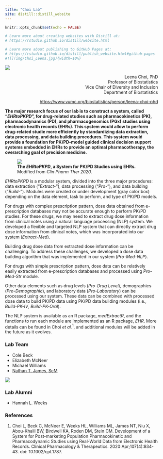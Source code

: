 ```yaml
---
title: "Choi Lab"
site: distill::distill_website
---
```


```r
knitr::opts_chunk$set(echo = FALSE)

# Learn more about creating websites with Distill at:
# https://rstudio.github.io/distill/website.html

# Learn more about publishing to GitHub Pages at:
# https://rstudio.github.io/distill/publish_website.html#github-pages
#![](img/Choi_Leena.jpg){width=10%}
```

<div>
<img src="img/Choi_Leena.jpg" class="rhs100" />

<p align="right">
Leena Choi, PhD  
Professor of Biostatistics  
Vice Chair of Diversity and Inclusion  
Department of Biostatistics  
</p>
</div>

<p align="right">
<a href="https://www.vumc.org/biostatistics/person/leena-choi-phd">https://www.vumc.org/biostatistics/person/leena-choi-phd</a>
</p>

**The major research focus of our lab is to construct a system, called "*EHRtoPKPD*", for drug-related studies such as pharmacokinetics (PK), pharmacodynamics (PD), and pharmacogenomics (PGx) studies using electronic health records (EHRs). This system would allow to perform drug-related studie more efficiently by standardizing data extraction, data processing, and data building procedures. This system would provide a foundation for PK/PD-model guided clinical decision support systems embedded in EHRs to provide an optimal pharmacotherapy, the overarching goal of precision medicine.**

<div>
<figure class="rhs">
<img src="img/systemAll.png" />
<figcaption>**The *EHRtoPKPD*, a System for PK/PD Studies using EHRs.**  
Modified from *Clin Pharm Ther 2020*.</figcaption>
</figure>

*EHRtoPKPD* is a modular system, divided into the three major procedures: data extraction ("*Extract-*"), data processing ("*Pro-*"),  and data building ("*Build-*"). Modules were created or under development (gray color box) depending on the data element, task to perform, and type of PK/PD models. 

For drugs with complex prescription pattern, dose data obtained from e-prescription databases may not be accurate enough to perform PK/PD studies. For these drugs, we may need to extract drug dose information from clinical notes using a natural language processing (NLP) system. We developed a flexible and targeted NLP system that can directly extract drug dose information from clinical notes, which was incorporated into our system (*Extract-Med*). 

Building drug dose data from extracted dose information can be challenging. To address these challenges, we developed a dose data building algorithm that was implemented in our system (*Pro-Med-NLP*). 

For drugs with simple prescription pattern, dose data can be relatively easily extracted from e-prescription databases and processed using *Pro-Med-Str* module. 

Other data elements such as drug levels (*Pro-Drug Level*), demographics (*Pro-Demographic*), and laboratory data (*Pro-Laboratory*) can be processed using our system. These data can be combined with processed dose data to build PK/PD data using PK/PD data building modules (i.e., *Build-PK-IV*, *Build-PK-Oral*). 

The NLP system is available as an R package, *medExtractR*, and the functions to run each module are implemented as an R package, *EHR*. More details can be found in Choi *et al.*$^{1}$, and additional modules will be added in the future as it evolves.
</div>

### Lab Team

* Cole Beck
* Elizabeth McNeer
* Michael Williams
* <a href="https://www.ntjames.com/">Nathan T. James, ScM</a>

<img src="img/Nathan_James.jpg" class="lhs100" />

### Lab Alumni

* Hannah L. Weeks

### References
1. Choi L, Beck C, McNeer E, Weeks HL, Williams ML, James NT, Niu X, Abou-Khalil BW, Birdwell KA, Roden DM, Stein CM. Development of a System for Post-marketing Population Pharmacokinetic and Pharmacodynamic Studies using Real-World Data from Electronic Health Records. Clinical Pharmacology & Therapeutics. 2020 Apr;107(4):934-43. doi: 10.1002/cpt.1787.
